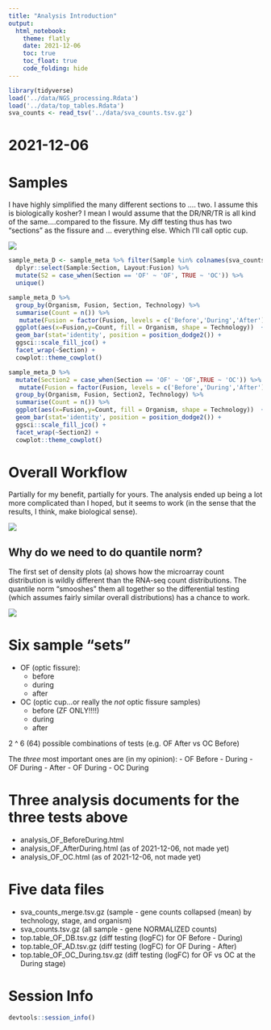 ```yaml
---
title: "Analysis Introduction"
output: 
  html_notebook:
    theme: flatly
    date: 2021-12-06
    toc: true
    toc_float: true
    code_folding: hide
---
```

```r

library(tidyverse)
load('../data/NGS_processing.Rdata')
load('../data/top_tables.Rdata')
sva_counts <- read_tsv('../data/sva_counts.tsv.gz')
```

# 2021-12-06

# Samples

I have highly simplified the many different sections to .... two. I assume this is biologically kosher? I mean I would assume that the DR/NR/TR is all kind of the same....compared to the fissure. My diff testing thus has two "sections" as the fissure and ... everything else. Which I'll call optic cup.

![](../figs/overview.png)


```r
sample_meta_D <- sample_meta %>% filter(Sample %in% colnames(sva_counts)) %>%
  dplyr::select(Sample:Section, Layout:Fusion) %>%
  mutate(S2 = case_when(Section == 'OF' ~ 'OF', TRUE ~ 'OC')) %>%
  unique()

sample_meta_D %>% 
  group_by(Organism, Fusion, Section, Technology) %>% 
  summarise(Count = n()) %>% 
   mutate(Fusion = factor(Fusion, levels = c('Before','During','After'))) %>%
  ggplot(aes(x=Fusion,y=Count, fill = Organism, shape = Technology))  + 
  geom_bar(stat='identity', position = position_dodge2()) + 
  ggsci::scale_fill_jco() +
  facet_wrap(~Section) +
  cowplot::theme_cowplot()

sample_meta_D %>% 
  mutate(Section2 = case_when(Section == 'OF' ~ 'OF',TRUE ~ 'OC')) %>%
   mutate(Fusion = factor(Fusion, levels = c('Before','During','After'))) %>%
  group_by(Organism, Fusion, Section2, Technology) %>% 
  summarise(Count = n()) %>% 
  ggplot(aes(x=Fusion,y=Count, fill = Organism, shape = Technology))  + 
  geom_bar(stat='identity', position = position_dodge2()) + 
  ggsci::scale_fill_jco() +
  facet_wrap(~Section2) +
  cowplot::theme_cowplot()
```

# Overall Workflow

Partially for my benefit, partially for yours. The analysis ended up being a lot more complicated than I hoped, but it seems to work (in the sense that the results, I think, make biological sense). 

![](../figs/coloboma_meta_workflow.drawio.svg)

## Why do we need to do quantile norm?

The first set of density plots (a) shows how the microarray count distribution is wildly different than the RNA-seq count distributions. The quantile norm "smooshes" them all together so the differential testing (which assumes fairly similar overall distributions) has a chance to work. 

![](../figs/supFig01.svg)

# Six sample "sets"

  - OF (optic fissure):
    - before
    - during
    - after
  - OC (optic cup...or really the *not* optic fissure samples)
    - before (ZF ONLY!!!!)
    - during
    - after 
  
2 ^ 6 (64) possible combinations of tests (e.g. OF After vs OC Before)

The *three* most important ones are (in my opinion):
  - OF Before - During
  - OF During - After
  - OF During - OC During
  
# Three analysis documents for the three tests above

  - analysis_OF_BeforeDuring.html
  - analysis_OF_AfterDuring.html (as of 2021-12-06, not made yet)
  - analysis_OF_OC.html (as of 2021-12-06, not made yet)
  
# Five data files

  - sva_counts_merge.tsv.gz (sample - gene counts collapsed (mean) by technology, stage, and organism)
  - sva_counts.tsv.gz (all sample - gene NORMALIZED counts)
  - top.table_OF_DB.tsv.gz (diff testing (logFC) for OF Before - During)
  - top.table_OF_AD.tsv.gz (diff testing (logFC) for OF During - After)
  - top.table_OF_OC_During.tsv.gz (diff testing (logFC) for OF vs OC at the During stage)
  
# Session Info
```r
devtools::session_info()
```
